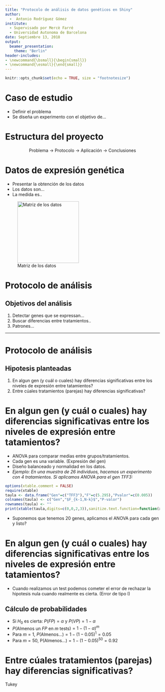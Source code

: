 ```yaml
---
title: "Protocolo de análisis de datos genéticos en Shiny"
author:   
  -  Antonio Rodríguez Gómez 
institute:   
  - Supervisado por Mercè Farré 
  - Universidad Autonoma de Barcelona
date: Septiembre 13, 2018
output: 
  beamer_presentation:
    theme: "Berlin"
header-includes:
- \newcommand{\bsmall}{\begin{small}}
- \newcommand{\esmall}{\end{small}}
---
```

```r
knitr::opts_chunk$set(echo = TRUE, size = "footnotesize")
```

# Caso de estudio

- Definir el problema
- Se diseña un experimento con el objetivo de...

# Estructura del proyecto

<center>
Problema $\rightarrow$ Protocolo $\rightarrow$ Aplicación $\rightarrow$ Conclusiones
</center>

# Datos de expresión genética

- Presentar la obtención de los datos
- Los datos son...
- La medida es..

![Matriz de los datos](matriu.png){width=200px}

# Protocolo de análisis

## Objetivos del análisis

1. Detectar genes que se expressan...
2. Buscar diferencias entre tratamientos..
3. Patrones...


----
# Protocolo de análisis

## Hipotesis planteadas

1. En algun gen (y cuál o cuales) hay diferencias significativas entre los niveles de expresión entre tatamientos?
2. Entre cúales tratamientos (parejas) hay diferencias significativas?


# \bsmall En algun gen (y cuál o cuales) hay diferencias significativas entre los niveles de expresión entre tatamientos? \esmall

- ANOVA para comparar medias entre grupos/tratamientos.
- Cada gen es una variable. (Expresión del gen)
- Diseño balanceado y normalidad en los datos.
- *Ejemplo: En una muestra de 26 individuos, hacemos un experimento con 4 tratamientos. Si aplicamos ANOVA para el gen TFF3:*

```r
options(xtable.comment = FALSE)
require(xtable)
taula <- data.frame("Gen"=c("TFF3"),"F"=c(5.295),"Pvalor"=c(0.005))
colnames(taula) <- c("Gen","$F_{k-1,N-k}$","P-valor")
rownames(taula) <- ""
print(xtable(taula,digits=c(0,0,2,3)),sanitize.text.function=function(x){x})

```
- Suponemos que tenemos 20 genes, aplicamos el ANOVA para cada gen y listo?

# \bsmall En algun gen (y cuál o cuales) hay diferencias significativas entre los niveles de expresión entre tatamientos? \esmall

- Cuando realizamos un test podemos cometer el error de rechazar la hipotesis nula cuando realmente es cierta. (Error de tipo I)

## Cálculo de probabilidades
- Si $H_{0}$ es cierta: $P(FP)=\alpha$ y $P(VP)=1-\alpha$
- $P($Almenos un $FP$ en $m$ tests$)=1-(1-\alpha)^m$
- Para $m=1$, $P($Almenos...$)= 1-(1-0.05)^1=0.05$
- Para $m=50$, P(Almenos...$)= 1-(1-0.05)^{50}=0.92$ 

# \bsmall Entre cúales tratamientos (parejas) hay diferencias significativas? \esmall

Tukey

